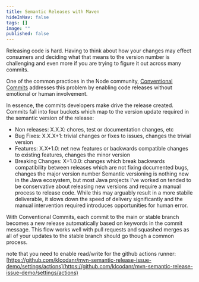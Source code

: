 ```yaml
---
title: Semantic Releases with Maven
hideInNav: false
tags: []
image: ""
published: false
---
```


Releasing code is hard. Having to think about how your changes may effect consumers and deciding what that means to the version number is challenging and even more if you are trying to figure it out across many commits.  
  
One of the common practices in the Node community, [Conventional Commits](https://www.conventionalcommits.org/en/v1.0.0/) addresses this problem by enabling code releases without emotional or human involvement.   
  
In essence, the commits developers make drive the release created. Commits fall into four buckets which map to the version update required in the semantic version of the release:  
* Non releases: X.X.X: chores, test or documentation changes, etc
* Bug Fixes: X.X.X+1: trivial changes or fixes to issues, changes the trivial version
* Features: X.X+1.0: net new features or backwards compatible changes to existing features, changes the minor version
* Breaking Changes: X+1.0.0: changes which break backwards compatibility between releases which are not fixing documented bugs, changes the major version number
Semantic versioning is nothing new in the Java ecosystem, but most Java projects I’ve worked on tended to be conservative about releasing new versions and require a manual process to release code. While this may arguably result in a more stabile deliverable, it slows down the speed of delivery significantly and the manual intervention required introduces opportunities for human error.  
  
With Conventional Commits, each commit to the main or stable branch becomes a new release automatically based on keywords in the commit message. This flow works well with pull requests and squashed merges as all of your updates to the stable branch should go though a common process.  
  
note that you need to enable read/write for the github actions runner: [https://github.com/klcodanr/mvn-semantic-release-issue-demo/settings/actions](https://github.com/klcodanr/mvn-semantic-release-issue-demo/settings/actions)  
  
  
